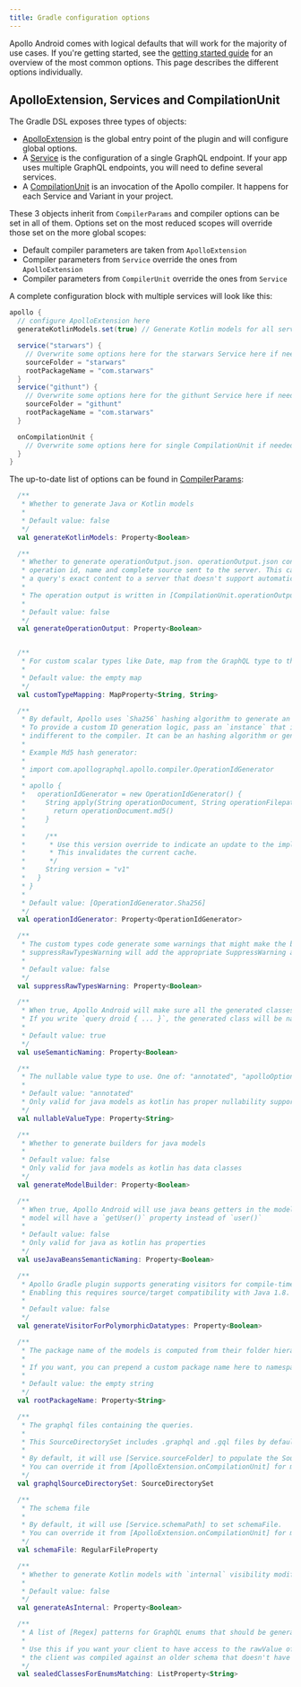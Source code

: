 ```yaml
---
title: Gradle configuration options
---
```


Apollo Android comes with logical defaults that will work for the majority of use cases. If you're getting started, see the [getting started guide](./get-started/) for an overview of the most common options. This page describes the different options individually.
 
## ApolloExtension, Services and CompilationUnit

The Gradle DSL exposes three types of objects:

* [ApolloExtension](https://github.com/apollographql/apollo-android/blob/main/apollo-gradle-plugin/src/main/kotlin/com/apollographql/apollo/gradle/api/ApolloExtension.kt) is the global entry point of the plugin and will configure global options.
* A [Service](https://github.com/apollographql/apollo-android/blob/main/apollo-gradle-plugin/src/main/kotlin/com/apollographql/apollo/gradle/api/Service.kt) is the configuration of a single GraphQL endpoint. If your app uses multiple GraphQL endpoints, you will need to define several services.
* A [CompilationUnit](https://github.com/apollographql/apollo-android/blob/main/apollo-gradle-plugin/src/main/kotlin/com/apollographql/apollo/gradle/api/CompilationUnit.kt) is an invocation of the Apollo compiler. It happens for each Service and Variant in your project.

These 3 objects inherit from `CompilerParams` and compiler options can be set in all of them. Options set on the most reduced scopes will override those set on the more global scopes:

* Default compiler parameters are taken from `ApolloExtension`
* Compiler parameters from `Service` override the ones from `ApolloExtension`
* Compiler parameters from `CompilerUnit` override the ones from `Service` 

A complete configuration block with multiple services will look like this:

```groovy:title=build.gradle
apollo {
  // configure ApolloExtension here
  generateKotlinModels.set(true) // Generate Kotlin models for all services

  service("starwars") {
    // Overwrite some options here for the starwars Service here if needed
    sourceFolder = "starwars"
    rootPackageName = "com.starwars"
  }
  service("githunt") {
    // Overwrite some options here for the githunt Service here if needed
    sourceFolder = "githunt"
    rootPackageName = "com.starwars"
  }

  onCompilationUnit {
    // Overwrite some options here for single CompilationUnit if needed
  }
}

```

The up-to-date list of options can be found in [CompilerParams](https://github.com/apollographql/apollo-android/blob/main/apollo-gradle-plugin/src/main/kotlin/com/apollographql/apollo/gradle/api/CompilerParams.kt):

```kotlin
  /**
   * Whether to generate Java or Kotlin models
   *
   * Default value: false
   */
  val generateKotlinModels: Property<Boolean>

  /**
   * Whether to generate operationOutput.json. operationOutput.json contains information such as
   * operation id, name and complete source sent to the server. This can be used to upload
   * a query's exact content to a server that doesn't support automatic persisted queries.
   *
   * The operation output is written in [CompilationUnit.operationOutputFile]
   *
   * Default value: false
   */
  val generateOperationOutput: Property<Boolean>


  /**
   * For custom scalar types like Date, map from the GraphQL type to the jvm/kotlin type.
   *
   * Default value: the empty map
   */
  val customTypeMapping: MapProperty<String, String>

  /**
   * By default, Apollo uses `Sha256` hashing algorithm to generate an ID for the query.
   * To provide a custom ID generation logic, pass an `instance` that implements the [OperationIdGenerator]. How the ID is generated is
   * indifferent to the compiler. It can be an hashing algorithm or generated by a backend.
   *
   * Example Md5 hash generator:
   *
   * import com.apollographql.apollo.compiler.OperationIdGenerator
   *
   * apollo {
   *   operationIdGenerator = new OperationIdGenerator() {
   *     String apply(String operationDocument, String operationFilepath) {
   *       return operationDocument.md5()
   *     }
   *
   *     /**
   *      * Use this version override to indicate an update to the implementation.
   *      * This invalidates the current cache.
   *      */
   *     String version = "v1"
   *   }
   * }
   *
   * Default value: [OperationIdGenerator.Sha256]
   */
  val operationIdGenerator: Property<OperationIdGenerator>

  /**
   * The custom types code generate some warnings that might make the build fail.
   * suppressRawTypesWarning will add the appropriate SuppressWarning annotation
   *
   * Default value: false
   */
  val suppressRawTypesWarning: Property<Boolean>

  /**
   * When true, Apollo Android will make sure all the generated classes end with 'Query' or 'Mutation'.
   * If you write `query droid { ... }`, the generated class will be named 'DroidQuery'.
   *
   * Default value: true
   */
  val useSemanticNaming: Property<Boolean>

  /**
   * The nullable value type to use. One of: "annotated", "apolloOptional", "guavaOptional", "javaOptional", "inputType"
   *
   * Default value: "annotated"
   * Only valid for java models as kotlin has proper nullability support
   */
  val nullableValueType: Property<String>

  /**
   * Whether to generate builders for java models
   *
   * Default value: false
   * Only valid for java models as kotlin has data classes
   */
  val generateModelBuilder: Property<Boolean>

  /**
   * When true, Apollo Android will use java beans getters in the models. If you request a property named 'user', the generated
   * model will have a `getUser()` property instead of `user()`
   *
   * Default value: false
   * Only valid for java as kotlin has properties
   */
  val useJavaBeansSemanticNaming: Property<Boolean>

  /**
   * Apollo Gradle plugin supports generating visitors for compile-time safe handling of polymorphic datatypes.
   * Enabling this requires source/target compatibility with Java 1.8.
   *
   * Default value: false
   */
  val generateVisitorForPolymorphicDatatypes: Property<Boolean>

  /**
   * The package name of the models is computed from their folder hierarchy like for java sources.
   *
   * If you want, you can prepend a custom package name here to namespace your models.
   *
   * Default value: the empty string
   */
  val rootPackageName: Property<String>

  /**
   * The graphql files containing the queries.
   *
   * This SourceDirectorySet includes .graphql and .gql files by default.
   *
   * By default, it will use [Service.sourceFolder] to populate the SourceDirectorySet.
   * You can override it from [ApolloExtension.onCompilationUnit] for more advanced use cases
   */
  val graphqlSourceDirectorySet: SourceDirectorySet

  /**
   * The schema file
   *
   * By default, it will use [Service.schemaPath] to set schemaFile.
   * You can override it from [ApolloExtension.onCompilationUnit] for more advanced use cases
   */
  val schemaFile: RegularFileProperty

  /**
   * Whether to generate Kotlin models with `internal` visibility modifier.
   *
   * Default value: false
   */
  val generateAsInternal: Property<Boolean>

  /**
   * A list of [Regex] patterns for GraphQL enums that should be generated as Kotlin sealed classes instead of the default Kotlin enums.
   *
   * Use this if you want your client to have access to the rawValue of the enum. This can be useful if new GraphQL enums are added but
   * the client was compiled against an older schema that doesn't have knowledge of the new enums.
   */
  val sealedClassesForEnumsMatching: ListProperty<String>
```
